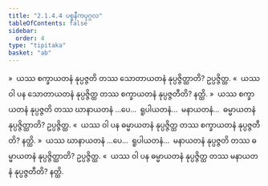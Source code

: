 ```yaml
---
title: "2.1.4.4 ပစ္စနီကပုဂ္ဂလ"
tableOfContents: false
sidebar:
  order: 4
type: "tipitaka"
basket: "ab"
---
```



<DynamicBreadcrumb />

<Division number="79">

<Paragraph number="723">
»  ယဿ စက္ခာယတနံ နုပ္ပဇ္ဇတိ တဿ သောတာယတနံ နုပ္ပဇ္ဇိတ္ထာတိ? ဥပ္ပဇ္ဇိတ္ထ.
</Paragraph>

<Paragraph number="724">
«  ယဿ ဝါ ပန သောတာယတနံ နုပ္ပဇ္ဇိတ္ထ တဿ စက္ခာယတနံ နုပ္ပဇ္ဇတီတိ? နတ္ထိ.
</Paragraph>

<Paragraph number="725">
»  ယဿ စက္ခာယတနံ နုပ္ပဇ္ဇတိ တဿ ဃာနာယတနံ …ပေ…  ရူပါယတနံ…  မနာယတနံ…  ဓမ္မာယတနံ နုပ္ပဇ္ဇိတ္ထာတိ? ဥပ္ပဇ္ဇိတ္ထ.
</Paragraph>

<Paragraph number="726">
«  ယဿ ဝါ ပန ဓမ္မာယတနံ နုပ္ပဇ္ဇိတ္ထ တဿ စက္ခာယတနံ နုပ္ပဇ္ဇတီတိ? နတ္ထိ.
</Paragraph>

</Division>
<Division number="80">

<Paragraph number="727">
»  ယဿ ဃာနာယတနံ …ပေ…  ရူပါယတနံ…  မနာယတနံ နုပ္ပဇ္ဇတိ တဿ ဓမ္မာယတနံ နုပ္ပဇ္ဇိတ္ထာတိ? ဥပ္ပဇ္ဇိတ္ထ.
</Paragraph>

<Paragraph number="728">
«  ယဿ ဝါ ပန ဓမ္မာယတနံ နုပ္ပဇ္ဇိတ္ထ တဿ မနာယတနံ နုပ္ပဇ္ဇတီတိ? နတ္ထိ.
</Paragraph>
</Division>